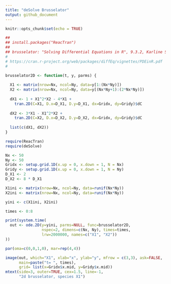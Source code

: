 ```yaml
---
title: "deSolve Brusselator"
output: github_document
---
```

  
```r
knitr::opts_chunk$set(echo = TRUE)
```

```r

##
## install.packages("ReacTran")
##
## brusselator: "Solving Differential Equations in R", 9.3.2, Karline Soetart et al.
#
# https://cran.r-project.org/web/packages/diffEq/vignettes/PDEinR.pdf 
#

brusselator2D <- function(t, y, parms) {
  
  X1 <- matrix(nrow=Nx, ncol=Ny, data=y[1:(Nx*Ny)])
  X2 <- matrix(nrow=Nx, ncol=Ny, data=y[(Nx*Ny+1):(2*Nx*Ny)])
  
  dX1 <- 1 + X1^2*X2 - 4*X1 +
    tran.2D(C=X1, D.x=D_X1, D.y=D_X1, dx=Gridx, dy=Gridy)$dC
  
  dX2 <- 3*X1 - X1^2*X2 + 
    tran.2D(C=X2, D.x=D_X2, D.y=D_X2, dx=Gridx, dy=Gridy)$dC
  
  list(c(dX1, dX2))
}

require(ReacTran)
require(deSolve)

Nx <- 50
Ny <- 50
Gridx <- setup.grid.1D(x.up = 0, x.down = 1, N = Nx)
Gridy <- setup.grid.1D(x.up = 0, x.down = 1, N = Ny)
D_X1 <- 2
D_X2 <- 8 * D_X1

X1ini <- matrix(nrow=Nx, ncol=Ny, data=runif(Nx*Ny))
X2ini <- matrix(nrow=Nx, ncol=Ny, data=runif(Nx*Ny))

yini <- c(X1ini, X2ini)

times <- 0:8

print(system.time(
  out <- ode.2D(y=yini, parms=NULL, func=brusselator2D, 
                nspec=2, dimens=c(Nx, Ny), times=times, 
                lrw=2000000, names=c("X1", "X2"))
))

par(oma=c(0,0,1,0), mar=rep(4,4))

image(out, which="X1", xlab="x", ylab="y", mfrow = c(3,3), ask=FALSE,
      main=paste("t= ", times),
      grid= list(x=Gridx$x.mid, y=Gridy$x.mid))
mtext(side=3, outer=TRUE, cex=1.5, line=-1, 
      "2d brusselator, species X1")

```